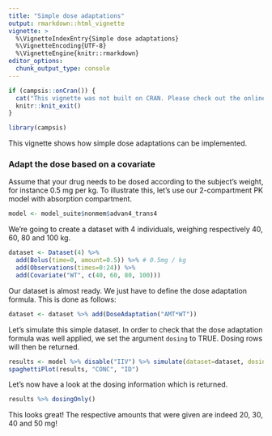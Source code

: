 ---
title: "Simple dose adaptations"
output: rmarkdown::html_vignette
vignette: >
  %\VignetteIndexEntry{Simple dose adaptations}
  %\VignetteEncoding{UTF-8}
  %\VignetteEngine{knitr::rmarkdown}
editor_options: 
  chunk_output_type: console
---

```{r, results='asis', echo=F, message=F, warning=F}
if (campsis::onCran()) {
  cat("This vignette was not built on CRAN. Please check out the online version [here](https://calvagone.github.io/campsis.doc/articles/v09_dose_adaptation.html).")
  knitr::knit_exit()
}
```

```{r, results='hide', echo=F, message=F, warning=F}
library(campsis)
```

This vignette shows how simple dose adaptations can be implemented.

### Adapt the dose based on a covariate

Assume that your drug needs to be dosed according to the subject's weight, for instance 0.5 mg per kg. To illustrate this, let's use our 2-compartment PK model with absorption compartment.

```{r}
model <- model_suite$nonmem$advan4_trans4
```

We're going to create a dataset with 4 individuals, weighing respectively 40, 60, 80 and 100 kg.

```{r}
dataset <- Dataset(4) %>%
  add(Bolus(time=0, amount=0.5)) %>% # 0.5mg / kg
  add(Observations(times=0:24)) %>%
  add(Covariate("WT", c(40, 60, 80, 100)))
```

Our dataset is almost ready. We just have to define the dose adaptation formula. This is done as follows:

```{r}
dataset <- dataset %>% add(DoseAdaptation("AMT*WT"))
```

Let's simulate this simple dataset. In order to check that the dose adaptation formula was well applied, we set the argument `dosing` to TRUE. Dosing rows will then be returned.

```{r dose_adaptation_bw , fig.align='center', fig.height=4, fig.width=8, message=F}
results <- model %>% disable("IIV") %>% simulate(dataset=dataset, dosing=TRUE, seed=1)
spaghettiPlot(results, "CONC", "ID")
```

Let's now have a look at the dosing information which is returned.

```{r}
results %>% dosingOnly()
```

This looks great! The respective amounts that were given are indeed 20, 30, 40 and 50 mg!
